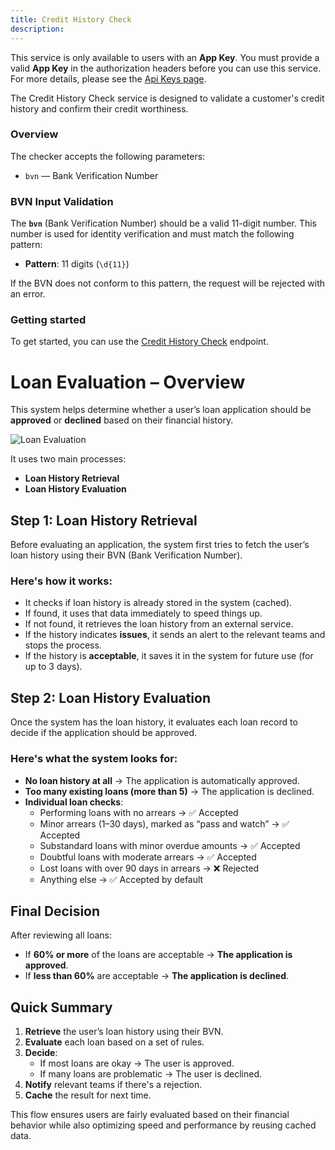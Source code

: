 ```yaml
---
title: Credit History Check
description:
---
```


<Warning>This service is only available to users with an **App Key**. You must provide a valid **App Key** in the authorization headers before you can use this service. For more details, please see the [Api Keys page](/apikeys#1-app-key).</Warning>

The Credit History Check service is designed to validate a customer's credit history and confirm their credit worthiness.

### Overview

The checker accepts the following parameters:

- `bvn` — Bank Verification Number

### BVN Input Validation

The **`bvn`** (Bank Verification Number) should be a valid 11-digit number. This number is used for identity verification and must match the following pattern:

- **Pattern**: 11 digits (`\d{11}`)

If the BVN does not conform to this pattern, the request will be rejected with an error.

### Getting started

To get started, you can use the [Credit History Check](/api-reference/endpoint/get) endpoint.

# Loan Evaluation – Overview

This system helps determine whether a user’s loan application should be **approved** or **declined** based on their financial history.

<img
	className="block"
	src="/images/crc.png"
	alt="Loan Evaluation"
/>

It uses two main processes:

- **Loan History Retrieval**
- **Loan History Evaluation**

## Step 1: Loan History Retrieval

Before evaluating an application, the system first tries to fetch the user’s loan history using their BVN (Bank Verification Number).

### Here's how it works:

- It checks if loan history is already stored in the system (cached).
- If found, it uses that data immediately to speed things up.
- If not found, it retrieves the loan history from an external service.
- If the history indicates **issues**, it sends an alert to the relevant teams and stops the process.
- If the history is **acceptable**, it saves it in the system for future use (for up to 3 days).

## Step 2: Loan History Evaluation

Once the system has the loan history, it evaluates each loan record to decide if the application should be approved.

### Here's what the system looks for:

- **No loan history at all** → The application is automatically approved.
- **Too many existing loans (more than 5)** → The application is declined.
- **Individual loan checks**:
  - Performing loans with no arrears → ✅ Accepted
  - Minor arrears (1–30 days), marked as “pass and watch” → ✅ Accepted
  - Substandard loans with minor overdue amounts → ✅ Accepted
  - Doubtful loans with moderate arrears → ✅ Accepted
  - Lost loans with over 90 days in arrears → ❌ Rejected
  - Anything else → ✅ Accepted by default

## Final Decision

After reviewing all loans:

- If **60% or more** of the loans are acceptable → **The application is approved**.
- If **less than 60%** are acceptable → **The application is declined**.

## Quick Summary

1. **Retrieve** the user’s loan history using their BVN.
2. **Evaluate** each loan based on a set of rules.
3. **Decide**:
   - If most loans are okay → The user is approved.
   - If many loans are problematic → The user is declined.
4. **Notify** relevant teams if there's a rejection.
5. **Cache** the result for next time.

This flow ensures users are fairly evaluated based on their financial behavior while also optimizing speed and performance by reusing cached data.
